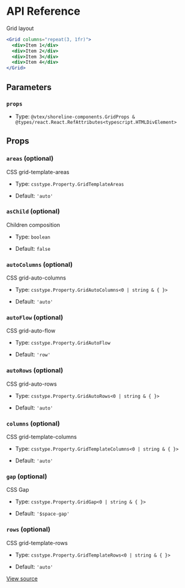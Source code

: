 # API Reference

Grid layout

```jsx
<Grid columns="repeat(3, 1fr)">
  <div>Item 1</div>
  <div>Item 2</div>
  <div>Item 3</div>
  <div>Item 4</div>
</Grid>
```

## Parameters

### `props`

- Type: `@vtex/shoreline-components.GridProps & @types/react.React.RefAttributes<typescript.HTMLDivElement>`

## Props

### `areas` (optional)

CSS grid-template-areas

- Type: `csstype.Property.GridTemplateAreas`

- Default: `'auto'`

### `asChild` (optional)

Children composition

- Type: `boolean`

- Default: `false`

### `autoColumns` (optional)

CSS grid-auto-columns

- Type: `csstype.Property.GridAutoColumns<0 | string & { }>`

- Default: `'auto'`

### `autoFlow` (optional)

CSS grid-auto-flow

- Type: `csstype.Property.GridAutoFlow`

- Default: `'row'`

### `autoRows` (optional)

CSS grid-auto-rows

- Type: `csstype.Property.GridAutoRows<0 | string & { }>`

- Default: `'auto'`

### `columns` (optional)

CSS grid-template-columns

- Type: `csstype.Property.GridTemplateColumns<0 | string & { }>`

- Default: `'auto'`

### `gap` (optional)

CSS Gap

- Type: `csstype.Property.GridGap<0 | string & { }>`

- Default: `'$space-gap'`

### `rows` (optional)

CSS grid-template-rows

- Type: `csstype.Property.GridTemplateRows<0 | string & { }>`

- Default: `'auto'`

[View source](https://github.com/vtex/shoreline/blob/2e31bd62b/packages/components/src/grid/grid.tsx#L17)
